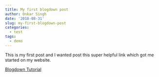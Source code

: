 ```yaml
---
title: My first blogdown post
author: Onkar Singh
date: '2018-08-31'
slug: my-first-blogdown-post
categories:
  - test
tags:
  - demo
---
```

This is my first post and I wanted post this super helpful link which got me started on my website. 


 [Blogdown Tutorial](https://notes.peter-baumgartner.net/tutorial/blogdown-tutorial-part-4/)

